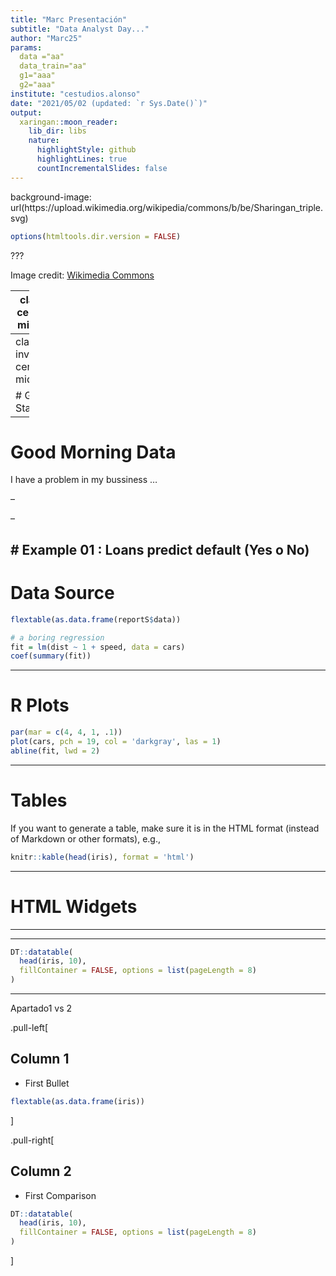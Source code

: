 ```yaml
---
title: "Marc Presentación"
subtitle: "Data Analyst Day..."
author: "Marc25"
params:
  data ="aa"
  data_train="aa"
  g1="aaa"
  g2="aaa"
institute: "cestudios.alonso"
date: "2021/05/02 (updated: `r Sys.Date()`)"
output:
  xaringan::moon_reader:
    lib_dir: libs
    nature:
      highlightStyle: github
      highlightLines: true
      countIncrementalSlides: false
---
```


background-image: url(https://upload.wikimedia.org/wikipedia/commons/b/be/Sharingan_triple.svg)

```r
options(htmltools.dir.version = FALSE)
```

???

Image credit: [Wikimedia Commons](https://commons.wikimedia.org/wiki/File:Sharingan_triple.svg)

---
class: center, middle

# xa

### /Vamos a empezar..../

---
class: inverse, center, middle

# Get Started

---

# Good Morning Data 
I have a problem in my bussiness ...

--


--

# Example 01 : Loans predict default (Yes o No)
---

# Data Source 

```r
flextable(as.data.frame(reportS$data))
```

```r
# a boring regression
fit = lm(dist ~ 1 + speed, data = cars)
coef(summary(fit))
```

---

# R Plots

```r
par(mar = c(4, 4, 1, .1))
plot(cars, pch = 19, col = 'darkgray', las = 1)
abline(fit, lwd = 2)
```

---

# Tables

If you want to generate a table, make sure it is in the HTML format (instead of Markdown or other formats), e.g.,

```r
knitr::kable(head(iris), format = 'html')
```

---

# HTML Widgets


---


---

```r
DT::datatable(
  head(iris, 10),
  fillContainer = FALSE, options = list(pageLength = 8)
)
```

---
Apartado1 vs 2

.pull-left[

## Column 1

- First Bullet
```r
flextable(as.data.frame(iris))
```
]

.pull-right[

## Column 2

- First Comparison
```r
DT::datatable(
  head(iris, 10),
  fillContainer = FALSE, options = list(pageLength = 8)
)
```
]

   